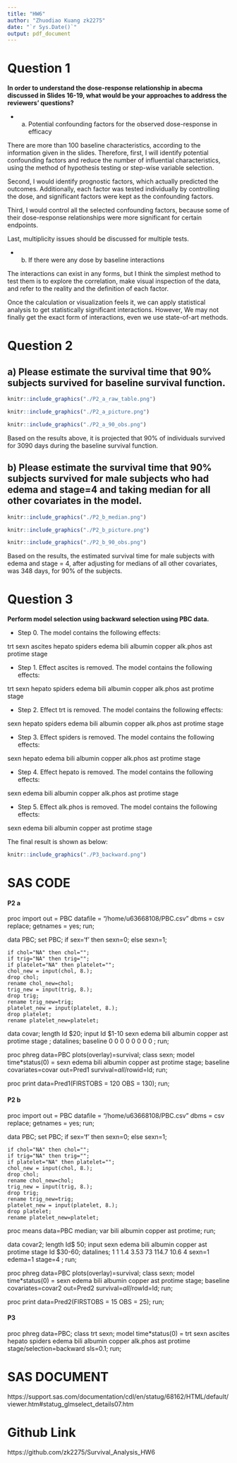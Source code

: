 ```yaml
---
title: "HW6"
author: "Zhuodiao Kuang zk2275"
date: "`r Sys.Date()`"
output: pdf_document
---
```


# Question 1

**In order to understand the dose-response relationship in abecma discussed in Slides 16-19, what would be your approaches to address the reviewers’ questions?**

* a. Potential confounding factors for the observed dose-response in efficacy

There are more than 100 baseline characteristics, according to the information given in the slides. Therefore, first, I will identify potential confounding factors and reduce the number of influential characteristics, using the method of hypothesis testing or step-wise variable selection.

Second, I would identify prognostic factors, which actually predicted the outcomes. Additionally, each factor was tested individually by controlling the dose, and significant factors were kept as the confounding factors.

Third, I would control all the selected confounding factors, because some of their dose-response relationships were more significant for certain endpoints. 

Last, multiplicity issues should be discussed for multiple tests.


* b. If there were any dose by baseline interactions

The interactions can exist in any forms, but I think the simplest method to test them is to explore the correlation, make visual inspection of the data, and refer to the reality and the definition of each factor. 

Once the calculation or visualization feels it, we can apply statistical analysis to get statistically significant interactions. However, We may not finally get the exact form of interactions, even we use state-of-art methods.

\newpage


# Question 2

## a) Please estimate the survival time that 90% subjects survived for baseline survival function.

```r
knitr::include_graphics("./P2_a_raw_table.png")
```


```r
knitr::include_graphics("./P2_a_picture.png")
```

```r
knitr::include_graphics("./P2_a_90_obs.png")
```
Based on the results above, it is projected that 90% of individuals survived for 3090 days during the baseline survival function.


\newpage


## b) Please estimate the survival time that 90% subjects survived for male subjects who had edema and stage=4 and taking median for all other covariates in the model.

```r
knitr::include_graphics("./P2_b_median.png")
```


```r
knitr::include_graphics("./P2_b_picture.png")
```


```r
knitr::include_graphics("./P2_b_90_obs.png")
```

Based on the results, the estimated survival time for male subjects with edema and stage = 4, after adjusting for medians of all other covariates, was 348 days, for 90% of the subjects.

\newpage

# Question 3

**Perform model selection using backward selection using PBC data.**

* Step 0. The model contains the following effects:

trt sexn ascites hepato spiders edema bili albumin copper alk.phos ast protime stage

* Step 1. Effect ascites is removed. The model contains the following effects:

trt sexn hepato spiders edema bili albumin copper alk.phos ast protime stage

* Step 2. Effect trt is removed. The model contains the following effects:

sexn hepato spiders edema bili albumin copper alk.phos ast protime stage

* Step 3. Effect spiders is removed. The model contains the following effects:

sexn hepato edema bili albumin copper alk.phos ast protime stage

* Step 4. Effect hepato is removed. The model contains the following effects:

sexn edema bili albumin copper alk.phos ast protime stage

* Step 5. Effect alk.phos is removed. The model contains the following effects:

sexn edema bili albumin copper ast protime stage

The final result is shown as below:

```r
knitr::include_graphics("./P3_backward.png")
```



\newpage

# SAS CODE

#### P2 a
proc import out = PBC
	datafile = "/home/u63668108/PBC.csv"
	dbms = csv replace;
	getnames = yes;
run;

data PBC;
	set PBC;
	if sex='f' then sexn=0; else sexn=1;
	
	if chol="NA" then chol="";
    if trig="NA" then trig="";
    if platelet="NA" then platelet="";
    chol_new = input(chol, 8.);
    drop chol;
    rename chol_new=chol;
    trig_new = input(trig, 8.);
    drop trig;
    rename trig_new=trig;
    platelet_new = input(platelet, 8.);
    drop platelet;
    rename platelet_new=platelet;
data covar;
	length Id $20;
	input Id $1-10 sexn edema bili albumin copper ast protime stage ; 
	datalines;
baseline  0 0 0 0 0 0 0 0
;
run;

proc phreg data=PBC plots(overlay)=survival;
	class sexn;
	model time*status(0) = sexn edema bili albumin copper ast protime stage;
	baseline covariates=covar out=Pred1 survival=_all_/rowid=Id; 
run;

proc print data=Pred1(FIRSTOBS = 120 OBS = 130); run;

#### P2 b

proc import out = PBC
	datafile = "/home/u63668108/PBC.csv"
	dbms = csv replace;
	getnames = yes;
run;

data PBC;
	set PBC;
	if sex='f' then sexn=0; else sexn=1;
	
	if chol="NA" then chol="";
    if trig="NA" then trig="";
    if platelet="NA" then platelet="";
    chol_new = input(chol, 8.);
    drop chol;
    rename chol_new=chol;
    trig_new = input(trig, 8.);
    drop trig;
    rename trig_new=trig;
    platelet_new = input(platelet, 8.);
    drop platelet;
    rename platelet_new=platelet;



proc means data=PBC median;
var bili albumin copper ast protime;
run;

data covar2;
	length Id$ 50;
	input sexn edema bili albumin copper ast protime stage Id $30-60;
	datalines;
	1 1 1.4 3.53 73 114.7 10.6 4 sexn=1 edema=1 stage=4
	;
run;

proc phreg data=PBC plots(overlay)=survival;
	class sexn;
	model time*status(0) = sexn edema bili albumin copper ast protime stage;
	baseline covariates=covar2 out=Pred2 survival=_all_/rowId=Id;
run;

proc print data=Pred2(FIRSTOBS = 15 OBS = 25); run;

#### P3

proc phreg data=PBC;
  class trt sexn;
  model time*status(0) = trt sexn ascites hepato spiders edema bili albumin copper alk.phos 
  ast protime stage/selection=backward sls=0.1; 
run;





# SAS DOCUMENT
https://support.sas.com/documentation/cdl/en/statug/68162/HTML/default/viewer.htm#statug_glmselect_details07.htm

# Github Link

https://github.com/zk2275/Survival_Analysis_HW6

